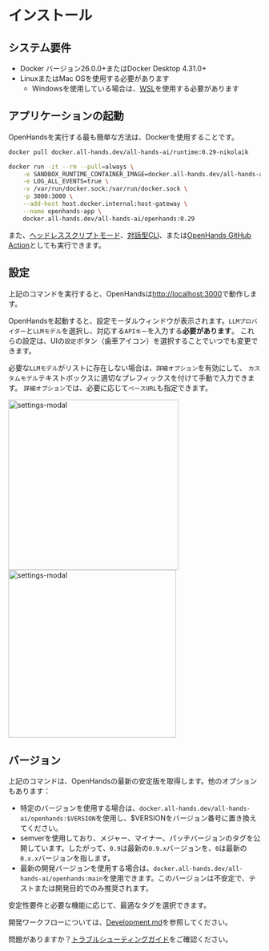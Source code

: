 # インストール

## システム要件

* Docker バージョン26.0.0+またはDocker Desktop 4.31.0+
* LinuxまたはMac OSを使用する必要があります
  * Windowsを使用している場合は、[WSL](https://learn.microsoft.com/en-us/windows/wsl/install)を使用する必要があります

## アプリケーションの起動

OpenHandsを実行する最も簡単な方法は、Dockerを使用することです。

```bash
docker pull docker.all-hands.dev/all-hands-ai/runtime:0.29-nikolaik

docker run -it --rm --pull=always \
    -e SANDBOX_RUNTIME_CONTAINER_IMAGE=docker.all-hands.dev/all-hands-ai/runtime:0.29-nikolaik \
    -e LOG_ALL_EVENTS=true \
    -v /var/run/docker.sock:/var/run/docker.sock \
    -p 3000:3000 \
    --add-host host.docker.internal:host-gateway \
    --name openhands-app \
    docker.all-hands.dev/all-hands-ai/openhands:0.29
```

また、[ヘッドレススクリプトモード](https://docs.all-hands.dev/modules/usage/how-to/headless-mode)、[対話型CLI](https://docs.all-hands.dev/modules/usage/how-to/cli-mode)、または[OpenHands GitHub Action](https://docs.all-hands.dev/modules/usage/how-to/github-action)としても実行できます。

## 設定

上記のコマンドを実行すると、OpenHandsは[http://localhost:3000](http://localhost:3000)で動作します。

OpenHandsを起動すると、設定モーダルウィンドウが表示されます。`LLMプロバイダー`と`LLMモデル`を選択し、対応する`APIキー`を入力する**必要があります**。
これらの設定は、UIの`設定`ボタン（歯車アイコン）を選択することでいつでも変更できます。

必要な`LLMモデル`がリストに存在しない場合は、`詳細オプション`を有効にして、
`カスタムモデル`テキストボックスに適切なプレフィックスを付けて手動で入力できます。
`詳細オプション`では、必要に応じて`ベースURL`も指定できます。

<div style={{ display: 'flex', justifyContent: 'center', gap: '20px' }}>
  <img src="/img/settings-screenshot.png" alt="settings-modal" width="340" />
  <img src="/img/settings-advanced.png" alt="settings-modal" width="335" />
</div>

## バージョン

上記のコマンドは、OpenHandsの最新の安定版を取得します。他のオプションもあります：
- 特定のバージョンを使用する場合は、`docker.all-hands.dev/all-hands-ai/openhands:$VERSION`を使用し、$VERSIONをバージョン番号に置き換えてください。
- semverを使用しており、メジャー、マイナー、パッチバージョンのタグを公開しています。したがって、`0.9`は最新の`0.9.x`バージョンを、`0`は最新の`0.x.x`バージョンを指します。
- 最新の開発バージョンを使用する場合は、`docker.all-hands.dev/all-hands-ai/openhands:main`を使用できます。このバージョンは不安定で、テストまたは開発目的でのみ推奨されます。

安定性要件と必要な機能に応じて、最適なタグを選択できます。

開発ワークフローについては、[Development.md](https://github.com/All-Hands-AI/OpenHands/blob/main/Development.md)を参照してください。

問題がありますか？[トラブルシューティングガイド](https://docs.all-hands.dev/modules/usage/troubleshooting)をご確認ください。
